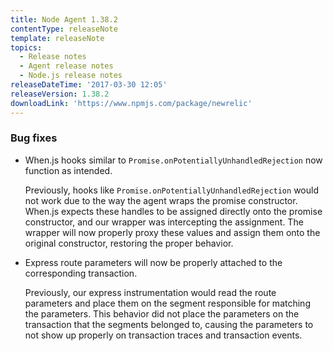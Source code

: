 ```yaml
---
title: Node Agent 1.38.2
contentType: releaseNote
template: releaseNote
topics:
  - Release notes
  - Agent release notes
  - Node.js release notes
releaseDateTime: '2017-03-30 12:05'
releaseVersion: 1.38.2
downloadLink: 'https://www.npmjs.com/package/newrelic'
---
```


### Bug fixes

* When.js hooks similar to `Promise.onPotentiallyUnhandledRejection` now function as intended.

  Previously, hooks like `Promise.onPotentiallyUnhandledRejection` would not work due to the way the agent wraps the promise constructor. When.js expects these handles to be assigned directly onto the promise constructor, and our wrapper was intercepting the assignment. The wrapper will now properly proxy these values and assign them onto the original constructor, restoring the proper behavior.
* Express route parameters will now be properly attached to the corresponding transaction.

  Previously, our express instrumentation would read the route parameters and place them on the segment responsible for matching the parameters. This behavior did not place the parameters on the transaction that the segments belonged to, causing the parameters to not show up properly on transaction traces and transaction events.
